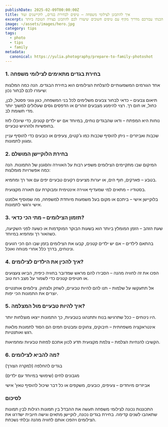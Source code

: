 ```yaml
---
publishDate: 2025-02-09T00:00:00Z
title: איך להתכונן לצילומי משפחה – טיפים לבחירת בגדים, לוקיישנים ועוד
excerpt: צילומי משפחה הם חוויה מרגשת, הזדמנות לתעד רגעים מיוחדים עם האנשים היקרים לכם וליצור זיכרונות שיישארו לנצח. כדי להבטיח שהתמונות יצאו מושלמות, הכנתי עבורכם מדריך מקיף עם טיפים חשובים שיעזרו לכם להתכונן בצורה הטובה ביותר!
image: ~/assets/images/hero.jpg
category: tips
tags:
  - photo
  - tips
  - family
metadata:
  canonical: https://yulia.photography/prepare-to-family-photoshot
---
```



### 1. בחירת בגדים מתאימים לצילומי משפחה

אחד הגורמים המשמעותיים להצלחת הצילומים הוא בחירת הבגדים. הנה כמה המלצות שיעזרו לכם לבחור נכון:

תיאום צבעים – כדאי לבחור צבעים משלימים לכל בני המשפחה, כגון גווני פסטל, לבן, כחול, או חום רך. רצוי להימנע מצבעים זוהרים או הדפסים גסים שעלולים למשוך יותר מדי תשומת לב.

נוחות היא המפתח – ודאו שהבגדים נוחים, במיוחד אם יש ילדים קטנים, כדי שיוכלו לזוז בחופשיות ולהרגיש טבעיים.

שכבות ואביזרים – ניתן להוסיף שכבות כמו ג’קטים, צעיפים או כובעים כדי להוסיף עניין ומגוון לתמונות.

### 2. בחירת הלוקיישן המושלם

המיקום שבו מתקיימים הצילומים משפיע רבות על האווירה והסגנון של התמונות. הנה כמה אפשרויות מומלצות:

בטבע – פארקים, חוף הים, או יערות מציעים רקעים טבעיים יפים עם אור רך ומחמיא.

בסטודיו – מתאים למי שמעדיף אווירה אינטימית ומבוקרת עם תאורה מקצועית.

בלוקיישן אישי – ביתכם או מקום בעל משמעות מיוחדת למשפחה, מה שמוסיף אלמנט אישי ורגשי לתמונות.

### 3. תזמון הצילומים – מתי הכי כדאי?

שעת הזהב – הזמן המומלץ ביותר הוא בשעות הבוקר המוקדמות או כשעה לפני השקיעה, כשהאור רך ומחמיא במיוחד.

בהתאם לילדים – אם יש ילדים קטנים, קבעו את הצילומים בזמן שבו הם הכי רגועים ונינוחים, בדרך כלל אחרי מנוחה ואוכל.

### 4. איך להכין את הילדים לצילומים?

הפכו את זה לחוויה מהנה – הסבירו להם מראש שמדובר בחוויה כיפית, הביאו צעצועים או חטיפים קטנים כדי לשמור על מצב רוח טוב.

אל תתעקשו על שלמות – תנו להם להיות טבעיים, לשחק ולצחוק. צילומים אותנטיים יוצרים את התמונות הכי יפות.


### 5. איך להיות טבעיים מול המצלמה?

היו נינוחים – ככל שתרגישו בנוח ותתנהגו בטבעיות, כך התמונות ייצאו מוצלחות יותר.

אינטראקציה משפחתית – חיבוקים, צחוקים ומבטים חמים הם הסוד לתמונות מלאות רגש ואותנטיות.

הקשיבו להנחיות הצלמת – צלמת מקצועית תדע לכוון אתכם לפוזות טבעיות ומחמיאות.

### 6. מה להביא לצילומים?

בגדים להחלפה (למקרה הצורך)

מגבונים לחים (שימושי במיוחד עם ילדים)

אביזרים מיוחדים – צעיפים, כובעים, משקפים או כל דבר שיכול להוסיף טאץ’ אישי

### לסיכום

התכוננות נכונה לצילומי משפחה תעשה את ההבדל בין תמונות רגילות לבין תמונות שתאהבו לשנים קדימה. בחירת בגדים נכונה, לוקיישן מתאים וגישה חיובית ישדרגו את הצילומים ויהפכו אותם לחוויה מהנה ובלתי נשכחת.